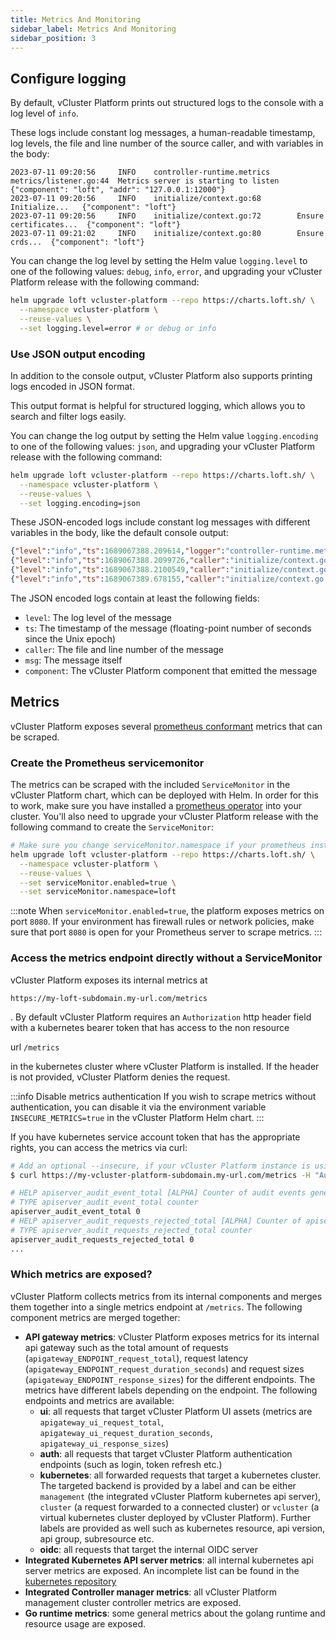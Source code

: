 ```yaml
---
title: Metrics And Monitoring
sidebar_label: Metrics And Monitoring
sidebar_position: 3
---
```


## Configure logging

By default, vCluster Platform prints out structured logs to the console with a log level of `info`.

These logs include constant log messages, a human-readable timestamp, log levels, the file and line number of the source caller, and with variables in the body:

```text
2023-07-11 09:20:56     INFO    controller-runtime.metrics      metrics/listener.go:44  Metrics server is starting to listen    {"component": "loft", "addr": "127.0.0.1:12000"}
2023-07-11 09:20:56     INFO    initialize/context.go:68        Initialize...   {"component": "loft"}
2023-07-11 09:20:56     INFO    initialize/context.go:72        Ensure certificates...  {"component": "loft"}
2023-07-11 09:21:02     INFO    initialize/context.go:80        Ensure crds...  {"component": "loft"}
```

You can change the log level by setting the Helm value `logging.level` to one of the following values: `debug`, `info`, `error`, and upgrading your vCluster Platform release with the following command:

```bash
helm upgrade loft vcluster-platform --repo https://charts.loft.sh/ \
  --namespace vcluster-platform \
  --reuse-values \
  --set logging.level=error # or debug or info
```

### Use JSON output encoding

In addition to the console output, vCluster Platform also supports printing logs encoded in JSON format.

This output format is helpful for structured logging, which allows you to search and filter logs easily.

You can change the log output by setting the Helm value `logging.encoding` to one of the following values: `json`, and upgrading your vCluster Platform release with the following command:

```bash
helm upgrade loft vcluster-platform --repo https://charts.loft.sh/ \
  --namespace vcluster-platform \
  --reuse-values \
  --set logging.encoding=json
```

These JSON-encoded logs include constant log messages with different variables in the body, like the default console output:

```json
{"level":"info","ts":1689067388.209614,"logger":"controller-runtime.metrics","caller":"metrics/listener.go:44","msg":"Metrics server is starting to listen","component":"loft","addr":"127.0.0.1:12000"}
{"level":"info","ts":1689067388.2099726,"caller":"initialize/context.go:68","msg":"Initialize...","component":"loft"}
{"level":"info","ts":1689067388.2100549,"caller":"initialize/context.go:72","msg":"Ensure certificates...","component":"loft"}
{"level":"info","ts":1689067389.678155,"caller":"initialize/context.go:80","msg":"Ensure crds...","component":"loft"}
```

The JSON encoded logs contain at least the following fields:

- `level`: The log level of the message
- `ts`: The timestamp of the message (floating-point number of seconds since the Unix epoch)
- `caller`: The file and line number of the message
- `msg`: The message itself
- `component`: The vCluster Platform component that emitted the message

## Metrics

vCluster Platform exposes several [prometheus conformant](https://prometheus.io/docs/practices/naming/) metrics that can be scraped.

<!-- vale off -->
### Create the Prometheus servicemonitor
<!-- vale on -->

The metrics can be scraped with the included `ServiceMonitor` in the vCluster Platform chart, which can be deployed with Helm. In order for this to work, make sure you have installed a [prometheus operator](https://github.com/prometheus-operator/prometheus-operator) into your cluster. You'll also need to upgrade your vCluster Platform release with the following command to create the `ServiceMonitor`:

```bash
# Make sure you change serviceMonitor.namespace if your prometheus installation requires this.
helm upgrade loft vcluster-platform --repo https://charts.loft.sh/ \
  --namespace vcluster-platform \
  --reuse-values \
  --set serviceMonitor.enabled=true \
  --set serviceMonitor.namespace=loft
```

:::note
When `serviceMonitor.enabled=true`, the platform exposes metrics on port `8080`. If your environment has firewall rules or network policies, make sure that port `8080` is open for your Prometheus server to scrape metrics.
:::

### Access the metrics endpoint directly without a ServiceMonitor

vCluster Platform exposes its internal metrics at 
<!-- vale off -->
`https://my-loft-subdomain.my-url.com/metrics`
<!-- vale on -->
.
By default vCluster Platform requires an `Authorization` http header field with a kubernetes bearer token that has access to the non resource 
<!-- vale off -->
url `/metrics`
<!-- vale on -->
 in the kubernetes cluster where vCluster Platform is installed.
If the header is not provided, vCluster Platform denies the request.

:::info Disable metrics authentication
If you wish to scrape metrics without authentication, you can disable it via the environment variable `INSECURE_METRICS=true` in the vCluster Platform Helm chart.
:::

If you have kubernetes service account token that has the appropriate rights, you can access the metrics via curl:

```bash
# Add an optional --insecure, if your vCluster Platform instance is using an untrusted certificate
$ curl https://my-vcluster-platform-subdomain.my-url.com/metrics -H "Authorization: Bearer eyJhbGci..."

# HELP apiserver_audit_event_total [ALPHA] Counter of audit events generated and sent to the audit backend.
# TYPE apiserver_audit_event_total counter
apiserver_audit_event_total 0
# HELP apiserver_audit_requests_rejected_total [ALPHA] Counter of apiserver requests rejected due to an error in audit logging backend.
# TYPE apiserver_audit_requests_rejected_total counter
apiserver_audit_requests_rejected_total 0
...
```

### Which metrics are exposed?

vCluster Platform collects metrics from its internal components and merges them together into a single metrics endpoint at `/metrics`. The following component metrics are merged together:

- **API gateway metrics**: vCluster Platform exposes metrics for its internal api gateway such as the total amount of requests (`apigateway_ENDPOINT_request_total`), request latency (`apigateway_ENDPOINT_request_duration_seconds`) and request sizes (`apigateway_ENDPOINT_response_sizes`) for the different endpoints. The metrics have different labels depending on the endpoint. The following endpoints and metrics are available:
  - **ui**: all requests that target vCluster Platform UI assets (metrics are `apigateway_ui_request_total`, `apigateway_ui_request_duration_seconds`, `apigateway_ui_response_sizes`)
  - **auth**: all requests that target vCluster Platform authentication endpoints (such as login, token refresh etc.)
  - **kubernetes**: all forwarded requests that target a kubernetes cluster. The targeted backend is provided by a label and can be either `management` (the integrated vCluster Platform kubernetes api server), `cluster` (a request forwarded to a connected cluster) or `vcluster` (a virtual kubernetes cluster deployed by vCluster Platform). Further labels are provided as well such as kubernetes resource, api version, api group, subresource etc.
  - **oidc**: all requests that target the internal OIDC server
- **Integrated Kubernetes API server metrics**: all internal kubernetes api server metrics are exposed. An incomplete list can be found in the [kubernetes repository](https://github.com/kubernetes/apiserver/blob/master/pkg/endpoints/metrics/metrics.go)
- **Integrated Controller manager metrics**: all vCluster Platform management cluster controller metrics are exposed.
- **Go runtime metrics**: some general metrics about the golang runtime and resource usage are exposed.
